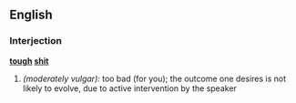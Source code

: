 ==English==

===Interjection===
'''[[tough]] [[shit]]'''
# ''(moderately vulgar):'' too bad (for you); the outcome one desires is not likely to evolve, due to active intervention by the speaker